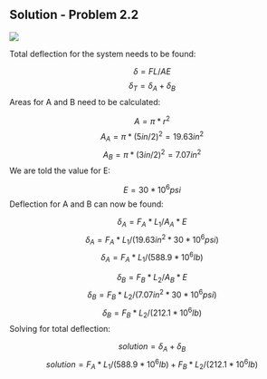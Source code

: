 ## Solution - Problem 2.2

![](images/139.png)

Total deflection for the system needs to be found:

$$\delta = FL/AE$$ $$\delta_T = \delta_A+\delta_B$$ Areas for A and B need to be calculated:

$$A = \pi*r^2$$ $$A_A = \pi*(5in/2)^2 = 19.63 in^2$$ $$A_B = \pi*(3in/2)^2 = 7.07 in^2$$ We are told the value for E:

$$E = 30*10^6 psi$$ Deflection for A and B can now be found:

$$\delta_A = F_A*L_1/A_A*E$$ $$\delta_A = F_A*L_1/(19.63in^2*30*10^6psi)$$ $$\delta_A = F_A*L_1/(588.9*10^6 lb)$$

$$\delta_B = F_B*L_2/A_B*E$$ $$\delta_B = F_B*L_2/(7.07in^2*30*10^6psi)$$ $$\delta_B = F_B*L_2/(212.1*10^6 lb)$$ Solving for total deflection:

$$solution = \delta_A+\delta_B$$ $$solution = F_A*L_1/(588.9*10^6 lb)+F_B*L_2/(212.1*10^6 lb)$$
